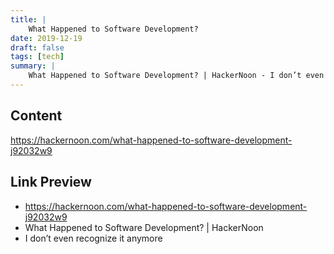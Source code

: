 ```yaml
---
title: |
    What Happened to Software Development?
date: 2019-12-19
draft: false
tags: [tech]
summary: |
    What Happened to Software Development? | HackerNoon - I don’t even recognize it anymore
---
```


## Content

https://hackernoon.com/what-happened-to-software-development-j92032w9

## Link Preview

- https://hackernoon.com/what-happened-to-software-development-j92032w9
- What Happened to Software Development? | HackerNoon
- I don’t even recognize it anymore
